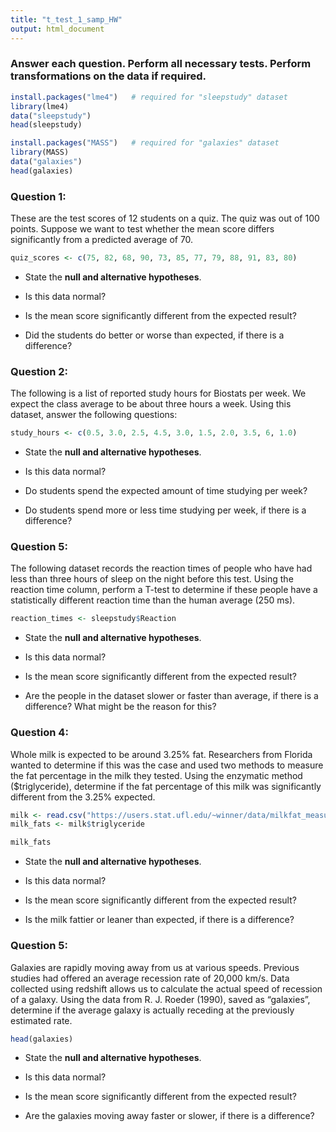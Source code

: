 ```yaml
---
title: "t_test_1_samp_HW"
output: html_document
---
```


### Answer each question. Perform all necessary tests. Perform transformations on the data if required.

```r
install.packages("lme4")   # required for "sleepstudy" dataset
library(lme4)
data("sleepstudy")
head(sleepstudy)

install.packages("MASS")   # required for "galaxies" dataset
library(MASS)
data("galaxies")
head(galaxies)

```

### **Question 1:**

These are the test scores of 12 students on a quiz. The quiz was out of 100 points. Suppose we want to test whether the mean score differs significantly from a predicted average of 70.

```r
quiz_scores <- c(75, 82, 68, 90, 73, 85, 77, 79, 88, 91, 83, 80)  
```

-   State the **null and alternative hypotheses**.

-   Is this data normal?

-   Is the mean score significantly different from the expected result?

-   Did the students do better or worse than expected, if there is a difference?

### **Question 2:**

The following is a list of reported study hours for Biostats per week. We expect the class average to be about three hours a week. Using this dataset, answer the following questions:

```r
study_hours <- c(0.5, 3.0, 2.5, 4.5, 3.0, 1.5, 2.0, 3.5, 6, 1.0)  

```

-   State the **null and alternative hypotheses**.

-   Is this data normal?

-   Do students spend the expected amount of time studying per week?

-   Do students spend more or less time studying per week, if there is a difference?

### **Question 5:**

The following dataset records the reaction times of people who have had less than three hours of sleep on the night before this test. Using the reaction time column, perform a T-test to determine if these people have a statistically different reaction time than the human average (250 ms).

```r
reaction_times <- sleepstudy$Reaction

```

-   State the **null and alternative hypotheses**.

-   Is this data normal?

-   Is the mean score significantly different from the expected result?

-   Are the people in the dataset slower or faster than average, if there is a difference? What might be the reason for this?

### **Question 4:**

Whole milk is expected to be around 3.25% fat. Researchers from Florida wanted to determine if this was the case and used two methods to measure the fat percentage in the milk they tested. Using the enzymatic method (\$triglyceride), determine if the fat percentage of this milk was significantly different from the 3.25% expected.

```r
milk <- read.csv("https://users.stat.ufl.edu/~winner/data/milkfat_measure.csv")
milk_fats <- milk$triglyceride

milk_fats

```

-   State the **null and alternative hypotheses**.

-   Is this data normal?

-   Is the mean score significantly different from the expected result?

-   Is the milk fattier or leaner than expected, if there is a difference?

### **Question 5:**

Galaxies are rapidly moving away from us at various speeds. Previous studies had offered an average recession rate of 20,000 km/s. Data collected using redshift allows us to calculate the actual speed of recession of a galaxy. Using the data from R. J. Roeder (1990), saved as "galaxies", determine if the average galaxy is actually receding at the previously estimated rate.

```r
head(galaxies)
```

-   State the **null and alternative hypotheses**.

-   Is this data normal?

-   Is the mean score significantly different from the expected result?

-   Are the galaxies moving away faster or slower, if there is a difference?
